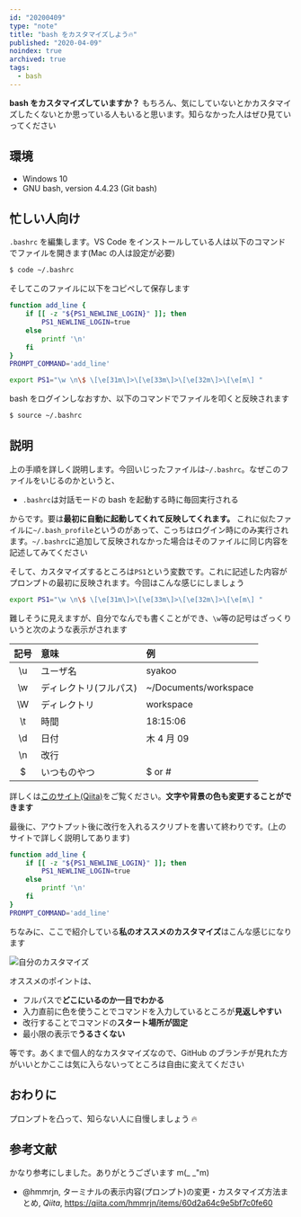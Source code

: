 ```yaml
---
id: "20200409"
type: "note"
title: "bash をカスタマイズしよう🔥"
published: "2020-04-09"
noindex: true
archived: true
tags:
  - bash
---
```


**bash をカスタマイズしていますか？**
もちろん、気にしていないとかカスタマイズしたくないとか思っている人もいると思います。知らなかった人はぜひ見ていってください

## 環境

- Windows 10
- GNU bash, version 4.4.23 (Git bash)

## 忙しい人向け

`.bashrc` を編集します。VS Code をインストールしている人は以下のコマンドでファイルを開きます(Mac の人は設定が必要)

```bash
$ code ~/.bashrc
```

そしてこのファイルに以下をコピペして保存します

```bash
function add_line {
	if [[ -z "${PS1_NEWLINE_LOGIN}" ]]; then
		PS1_NEWLINE_LOGIN=true
	else
		printf '\n'
	fi
}
PROMPT_COMMAND='add_line'

export PS1="\w \n\$ \[\e[31m\]>\[\e[33m\]>\[\e[32m\]>\[\e[m\] "
```

bash をログインしなおすか、以下のコマンドでファイルを叩くと反映されます

```bash
$ source ~/.bashrc
```

## 説明

上の手順を詳しく説明します。今回いじったファイルは`~/.bashrc`。なぜこのファイルをいじるのかというと、

- `.bashrc`は対話モードの bash を起動する時に毎回実行される

からです。要は**最初に自動に起動してくれて反映してくれます。**
これに似たファイルに`~/.bash_profile`というのがあって、こっちはログイン時にのみ実行されます。`~/.bashrc`に追加して反映されなかった場合はそのファイルに同じ内容を記述してみてください

そして、カスタマイズするところは`PS1`という変数です。これに記述した内容がプロンプトの最初に反映されます。今回はこんな感じにしましょう

```bash
export PS1="\w \n\$ \[\e[31m\]>\[\e[33m\]>\[\e[32m\]>\[\e[m\] "
```

難しそうに見えますが、自分でなんでも書くことができ、`\w`等の記号はざっくりいうと次のような表示がされます

| 記号 | 意味                   | 例                    |
| :--: | :--------------------- | :-------------------- |
|  \u  | ユーザ名               | syakoo                |
|  \w  | ディレクトリ(フルパス) | ~/Documents/workspace |
|  \W  | ディレクトリ           | workspace             |
|  \t  | 時間                   | 18:15:06              |
|  \d  | 日付                   | 木 4 月 09            |
|  \n  | 改行                   |                       |
|  \$  | いつものやつ           | $ or #                |

詳しくは[このサイト(Qiita)](https://qiita.com/hmmrjn/items/60d2a64c9e5bf7c0fe60)をご覧ください。**文字や背景の色も変更することができます**

最後に、アウトプット後に改行を入れるスクリプトを書いて終わりです。(上のサイトで詳しく説明してあります)

```bash
function add_line {
	if [[ -z "${PS1_NEWLINE_LOGIN}" ]]; then
		PS1_NEWLINE_LOGIN=true
	else
		printf '\n'
	fi
}
PROMPT_COMMAND='add_line'
```

ちなみに、ここで紹介している**私のオススメのカスタマイズ**はこんな感じになります

![自分のカスタマイズ](/img/writings/20200409/my_bash_custom.png)

オススメのポイントは、

- フルパスで**どこにいるのか一目でわかる**
- 入力直前に色を使うことでコマンドを入力しているところが**見返しやすい**
- 改行することでコマンドの**スタート場所が固定**
- 最小限の表示で**うるさくない**

等です。あくまで個人的なカスタマイズなので、GitHub のブランチが見れた方がいいとかここは気に入らないってところは自由に変えてください

## おわりに

プロンプトを凸って、知らない人に自慢しましょう 🔥

## 参考文献

かなり参考にしました。ありがとうございます m(\_ \_"m)

- @hmmrjn, ターミナルの表示内容(プロンプト)の変更・カスタマイズ方法まとめ, _Qiita_, https://qiita.com/hmmrjn/items/60d2a64c9e5bf7c0fe60
